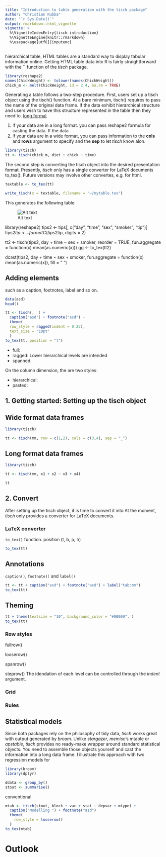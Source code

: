 ```yaml
---
title: "Introduction to table generation with the tisch package"
author: "Christian Rubba"
date: "`r Sys.Date()`"
output: rmarkdown::html_vignette
vignette: >
  %\VignetteIndexEntry{tisch introduction}
  %\VignetteEngine{knitr::rmarkdown}
  %\usepackage[utf8]{inputenc}
---
```


hierarchical table, HTML tables are a standard way to display tabular information online. Getting HTML table data into R is fairly straightforward with the `` function of the *tisch* package.



```r
library(reshape2)
names(ChickWeight) <- tolower(names(ChickWeight))
chick_m <- melt(ChickWeight, id = 2:4, na.rm = TRUE)
```

Generating a table follows a two-step procedure. First, users set up a tisch object using the tisch() function. At a bare minimum, tisch() requires to pass the name of the original data frame. If the data exhibit hierarchical structure and users wish to have this structure represented in the table then they need to. [long format](http://www.cookbook-r.com/Manipulating_data/Converting_data_between_wide_and_long_format/)

1. If your data are in a long format. you can pass reshape2 formula for casting the data. If the data 
2. If your data are in a wide format, you can pass information to the **cols** and **rows** argument to specify and the **sep** to let *tisch* know alon. 


```r
library(tisch)
tt <- tisch(chick_m, diet + chick ~ time)
```

The second step is converting the tisch object into the desired presentation format. Presently, *tisch* only has a single converter for LaTeX documents to_tex(). Future versions may involve other convertes, e.g. for html. 

```r
textable <- to_tex(tt)
```


```r
write_tisch(x = textable, filename = "~/mytable.tex")
```



This generates the following table

![Alt text](latextab.png)




library(reshape2)
tips2 <- tips[, c("day", "time", "sex", "smoker", "tip")]
tips2$tip <- formatC(tips2$tip, digits = 2)

tt2 <- tisch(tips2, day + time ~ sex + smoker, reorder = TRUE, fun.aggregate = function(x) mean(as.numeric(x)))
gg <- to_tex(tt2)


dcast(tips2, day + time ~ sex + smoker, fun.aggregate = function(x) mean(as.numeric(x)), fill = " ")

## Adding elements
such as a caption, footnotes, label and so on. 

```r
data(asd)
head()
```

```r
tt <- tisch(,  ) + 
  caption("asd") + footnote("asd") +
  theme(
  row_style = ragged(indent = 0.25),
  text_size = "10pt"
  )
to_tex(tt, position = "t")
```

- full:
- ragged: Lower hierarchical levels are intended
- spanned:

On the column dimension, the are two styles:

- hierarchical:
- pasted: 


## 1. Getting started: Setting up the tisch object


## Wide format data frames

```r
library(tisch)

tt <- tisch(mm, row = c(1,2), cols = c(3,4), sep = "_")
```


## Long format data frames
```r
library(tisch)

tt <- tisch(mm, x1 + x2 ~ x3 + x4)
```


```r
tt
```

## 2. Convert
After setting up the tisch object, it is time to convert it into 
At the moment, *tisch* only provides a converter for LaTeX documents. 

### LaTeX converter
`to_tex()` function. position (t, b, p, h)

```r
to_tex(tt)
```

## Annotations

`caption()`, `footnote()` and `label()`

```r
tt <- tt + caption("asd") + footnote("asd") + label("tab:mm")
to_tex(tt)
```

## Theming

```r
tt + theme(textsize = "10", background_color = "#00000", )
to_tex(tt)
```

### Row styles

fullrow()

looserow()

spanrow()

steprow()
The idendation of each level can be controlled through the _indent_ argument.

### Grid


### Rules

## Statistical models
Since both packages rely on the philosophy of tidy data, *tisch* works great with output generated by *broom*. Unlike *stargazer*, *memisc*'s mtable or *apstable*, *tisch* provides no ready-make wrapper around standard statistical objects. You need to assemble those objects yourself and cast the information into a long data frame. I illustrate this approach with two regression models for 

```r
library(broom)
library(dplyr)

ddata <- group_by()
stout <- summarise()
```

conventional

```r
mtab <- tisch(stout, block + var + stat ~ depvar + mtype) + 
  caption("Modelling ") + footnote("asd")
  theme(
    row_style = looserow()
  )
to_tex(mtab)
```

# Outlook

